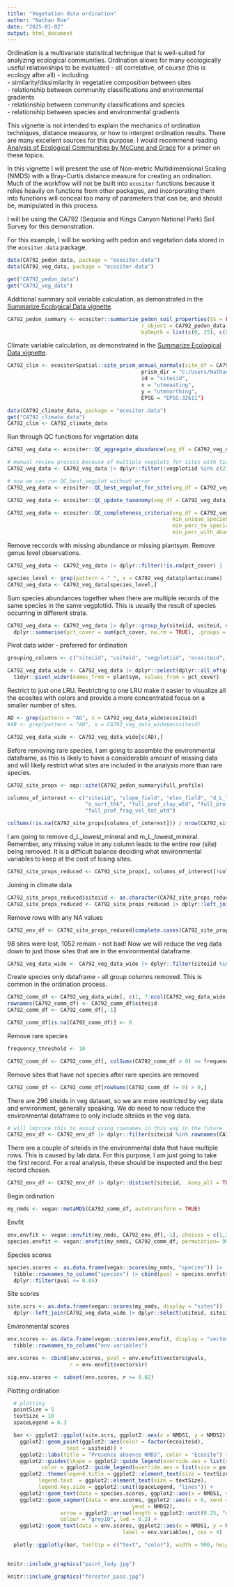 ```yaml
---
title: "Vegetation data ordination"
author: "Nathan Roe"
date: "2025-01-02"
output: html_document
---
```


Ordination is a multivariate statistical technique that is well-suited for analyzing ecological communities. Ordination allows for many ecologically useful relationships to be evaluated - all correlative, of course (this is ecology after all) - including: <br>
  - similarity/dissimilarity in vegetative composition between sites <br>
  - relationship between community classifications and environmental gradients <br>
  - relationship between community classifications and species <br>
  - relationship between species and environmental gradients <br>

This vignette is not intended to explain the mechanics of ordination techniques, distance measures, or how to interpret ordination results. There are many excellent sources for this purpose. I would recommend reading [Analysis of Ecological Communities by McCune and Grace](https://www.researchgate.net/publication/216769990_Analysis_of_Ecological_Communities) for a primer on these topics. 

In this vignette I will present the use of Non-metric Multidimensional Scaling (NMDS) with a Bray-Curtis distance measure for creating an ordination. Much of the workflow will not be built into `ecositer` functions because it relies heavily on functions from other packages, and incorporating them into functions will conceal too many of parameters that can be, and should be, manipulated in this process. 

I will be using the CA792 (Sequoia and Kings Canyon National Park) Soil Survey for this demonstration.

For this example, I will be working with pedon and vegetation data stored in the `ecositer.data` package.
```r
data(CA792_pedon_data, package = "ecositer.data")
data(CA792_veg_data, package = "ecositer.data")
```

```r
get("CA792_pedon_data")
get("CA792_veg_data")
```

Additional summary soil variable calculation, as demonstrated in the [Summarize Ecological Data vignette](https://natearoe.github.io/ecositer/articles/summarizing_ecological_data.html). 
```r
CA792_pedon_summary <- ecositer::summarize_pedon_soil_properties(SS = FALSE,
                                           r_object = CA792_pedon_data,
                                           byDepth = list(c(0, 25), c(0, 50)))

```

Climate variable calculation, as demonstrated in the [Summarize Ecological Data vignette](https://natearoe.github.io/ecositer/articles/summarizing_ecological_data.html). 
```r
CA792_clim <- ecositerSpatial::site_prism_annual_normals(site_df = CA792_veg_data),
                                           prism_dir = "C:/Users/Nathan.Roe/Documents/PRISM_R/annual",
                                           id = "siteiid",
                                           x = "utmeasting",
                                           y = "utmnorthing",
                                           EPSG = "EPSG:32611")
```

```r
data(CA792_climate_data, package = "ecositer.data")
get("CA792_climate_data")
CA792_clim <- CA792_climate_data
```

Run through QC functions for vegetation data
```r
CA792_veg_data <- ecositer::QC_aggregate_abundance(veg_df = CA792_veg_data)

# manual review process because of multiple vegplots for sites with tied number of records
CA792_veg_data <- CA792_veg_data |> dplyr::filter(!vegplotiid %in% c(276394, 276184, 276395, 276185, 276228, 196369, 990978, 954117, 316789))

# now we can run QC_best_vegplot without error
CA792_veg_data <- ecositer::QC_best_vegplot_for_site(veg_df = CA792_veg_data)

CA792_veg_data <- ecositer::QC_update_taxonomy(veg_df = CA792_veg_data)

CA792_veg_data <- ecositer::QC_completeness_criteria(veg_df = CA792_veg_data,
                                                     min_unique_species = 4,
                                                     min_perc_to_species = 70,
                                                     min_perc_with_abund = 80)
```

Remove reccords with missing abundance or missing plantsym. Remove genus level observations. 
```r
CA792_veg_data <- CA792_veg_data |> dplyr::filter(!is.na(pct_cover) | !is.na(plantsym))

species_level <- grep(pattern = " ", x = CA792_veg_data$plantsciname)
CA792_veg_data <- CA792_veg_data[species_level,]
```

Sum species abundances together when there are multiple records of the same species in the same vegplotiid. This is usually the result of species occurring in different strata. 
```r
CA792_veg_data <- CA792_veg_data |> dplyr::group_by(siteiid, usiteid, vegplotiid, ecositeid, ecostateid, commphaseid, plantsym) |> 
  dplyr::summarise(pct_cover = sum(pct_cover, na.rm = TRUE), .groups = "drop")
```

Pivot data wider - preferred for ordination
```r
grouping_columns <- c("siteiid", "usiteid", "vegplotiid", "ecositeid", "ecostateid", "commphaseid", "plantsym", "pct_cover")

CA792_veg_data_wide <- CA792_veg_data |> dplyr::select(dplyr::all_of(grouping_columns)) |> 
  tidyr::pivot_wider(names_from = plantsym, values_from = pct_cover)
```

Restrict to just one LRU. Restricting to one LRU make it easier to visualize all the ecosites with colors and provide a more concentrated focus on a smaller number of sites. 
```r
AD <- grep(pattern = "AD", x = CA792_veg_data_wide$ecositeid)
#AB <- grep(pattern = "AH", x = CA792_veg_data_wide$ecositeid)

CA792_veg_data_wide <- CA792_veg_data_wide[c(AD),]
```


Before removing rare species, I am going to assemble the environmental dataframe, as this is likely to have a considerable amount of missing data and will likely restrict what sites are included in the analysis more than rare species. 
```r
CA792_site_props <- aqp::site(CA792_pedon_summary$full_profile)

columns_of_interest <- c("siteiid", "slope_field", "elev_field", "d_L_lowest_mineral", "m_L_lowest_mineral",
                         "o_surf_thk", "full_prof_clay_wtd", "full_prof_ph_wtd", 
                         "full_prof_frag_vol_tot_wtd")

colSums(!is.na(CA792_site_props[columns_of_interest])) / nrow(CA792_site_props) * 100 

```

I am going to remove d_L_lowest_mineral and m_L_lowest_mineral. Remember, any missing value in any column leads to the entire row (site) being removed. It is a difficult balance deciding what environmental variables to keep at the cost of losing sites. 
```r
CA792_site_props_reduced <- CA792_site_props[, columns_of_interest[!columns_of_interest %in% c("d_L_lowest_mineral", "m_L_lowest_mineral")]]
```

Joining in climate data
```r
CA792_site_props_reduced$siteiid <- as.character(CA792_site_props_reduced$siteiid)
CA792_site_props_reduced <- CA792_site_props_reduced |> dplyr::left_join(CA792_clim)
```

Remove rows with any NA values
```r
CA792_env_df <- CA792_site_props_reduced[complete.cases(CA792_site_props_reduced), ]
```

98 sites were lost, 1052 remain - not bad! Now we will reduce the veg data down to just those sites that are in the environmental dataframe. 
```r
CA792_veg_data_wide <- CA792_veg_data_wide |> dplyr::filter(siteiid %in% CA792_env_df$siteiid)
```

Create species only dataframe - all group columns removed. This is common in the ordination process. 
```r
CA792_comm_df <- CA792_veg_data_wide[, c(1, 7:ncol(CA792_veg_data_wide))] |> as.data.frame()
rownames(CA792_comm_df) <- CA792_comm_df$siteiid 
CA792_comm_df <- CA792_comm_df[,-1]

CA792_comm_df[is.na(CA792_comm_df)] <- 0
```

Remove rare species
```r
frequency_threshold <- 10

CA792_comm_df <- CA792_comm_df[, colSums(CA792_comm_df > 0) >= frequency_threshold]
```

Remove sites that have not species after rare species are removed
```r
CA792_comm_df <- CA792_comm_df[rowSums(CA792_comm_df != 0) > 0,]
```

There are 296 siteids in veg dataset, so we are more restricted by veg data and environment, generally speaking. We do need to now reduce the environmental dataframe to only include siteiids in the veg data. 
```r
# will improve this to avoid using rownames in this way in the future
CA792_env_df <- CA792_env_df |> dplyr::filter(siteiid %in% rownames(CA792_comm_df))
```

There are a couple of siteiids in the environmental data that have multiple rows. This is caused by lab data. For this purpose, I am just going to take the first record. For a real analysis, these should be inspected and the best record chosen. 
```r
CA792_env_df <- CA792_env_df |> dplyr::distinct(siteiid, .keep_all = TRUE)
```

Begin ordination
```r
my_nmds <- vegan::metaMDS(CA792_comm_df, autotransform = TRUE)
```

Envfit
```r
env.envfit <- vegan::envfit(my_nmds, CA792_env_df[,-1], choices = c(1,2), permutations = 9999, na.rm = TRUE)
species.envfit <- vegan::envfit(my_nmds, CA792_comm_df, permutation= 9999)
```

Species scores 
```r
species.scores <- as.data.frame(vegan::scores(my_nmds, "species")) |> 
  tibble::rownames_to_column("species") |> cbind(pval = species.envfit$vectors$pvals) |> 
  dplyr::filter(pval <= 0.05)
```

Site scores
```r
site.scrs <- as.data.frame(vegan::scores(my_nmds, display = "sites")) |> tibble::rownames_to_column("siteiid") |> 
  dplyr::left_join(CA792_veg_data_wide |> dplyr::select(usiteid, siteiid, ecositeid))

```

Environmental scores
```r
env.scores <- as.data.frame(vegan::scores(env.envfit, display = "vectors")) |> 
  tibble::rownames_to_column("env.variables")

env.scores <- cbind(env.scores, pval = env.envfit$vectors$pvals,
                    r = env.envfit$vectors$r)

sig.env.scores <- subset(env.scores, r >= 0.02)
```

Plotting ordination
```r

  # plotting
  pointSize = 5
  textSize = 10
  spaceLegend = 0.3

  bar <- ggplot2::ggplot(site.scrs, ggplot2::aes(x = NMDS1, y = NMDS2)) +
    ggplot2::geom_point(ggplot2::aes(color = factor(ecositeid),
                   text = usiteid)) +
    ggplot2::labs(title = "Presence absence NMDS", color = "Ecosite") +
    ggplot2::guides(shape = ggplot2::guide_legend(override.aes = list(size = pointSize)),
           color = ggplot2::guide_legend(override.aes = list(size = pointSize))) +
    ggplot2::theme(legend.title = ggplot2::element_text(size = textSize),
          legend.text  = ggplot2::element_text(size = textSize),
          legend.key.size = ggplot2::unit(spaceLegend, "lines")) +
    ggplot2::geom_text(data = species.scores, ggplot2::aes(x = NMDS1, y = NMDS2, label = species), size = 2) +
    ggplot2::geom_segment(data = env.scores, ggplot2::aes(x = 0, xend = NMDS1, y = 0,
                                        yend = NMDS2),
                 arrow = ggplot2::arrow(length = ggplot2::unit(0.25, "cm")),
                 colour = "grey10", lwd = 0.3) +
    ggplot2::geom_text(data = env.scores, ggplot2::aes(x = NMDS1, y = NMDS2,
                                     label = env.variables), cex = 4)

  plotly::ggplotly(bar, tooltip = c("text", "color"), width = 900, height = 900)
  
```

```r
knitr::include_graphics("paint_lady.jpg")
```

```r
knitr::include_graphics("forester_pass.jpg")
```
